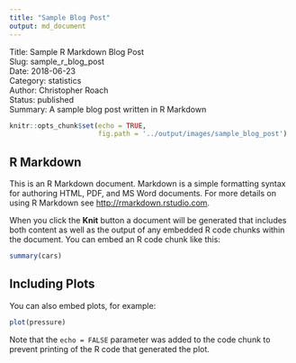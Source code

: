 ```yaml
---
title: "Sample Blog Post"
output: md_document
---
```


Title: Sample R Markdown Blog Post  
Slug: sample_r_blog_post  
Date: 2018-06-23  
Category: statistics  
Author: Christopher Roach  
Status: published  
Summary: A sample blog post written in R Markdown  

```r
knitr::opts_chunk$set(echo = TRUE,
                      fig.path = '../output/images/sample_blog_post')
```

## R Markdown

This is an R Markdown document. Markdown is a simple formatting syntax for authoring HTML, PDF, and MS Word documents. For more details on using R Markdown see <http://rmarkdown.rstudio.com>.

When you click the **Knit** button a document will be generated that includes both content as well as the output of any embedded R code chunks within the document. You can embed an R code chunk like this:

```r
summary(cars)
```

## Including Plots

You can also embed plots, for example:

```r
plot(pressure)
```

Note that the `echo = FALSE` parameter was added to the code chunk to prevent printing of the R code that generated the plot.
